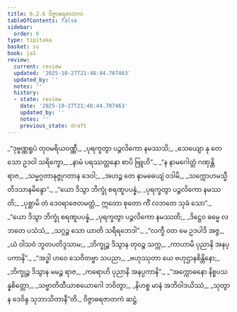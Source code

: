 ```yaml
---
title: 6.2.6 ဝိဇ္ဇာဓရဇာတက
tableOfContents: false
sidebar:
  order: 6
type: tipitaka
basket: su
book: ja1
review:
  current: review
  updated: '2025-10-27T21:48:44.707463'
  updated_by: ''
  notes: ''
  history:
  - state: review
    date: '2025-10-27T21:48:44.707463'
    updated_by: ''
    notes: ''
    previous_state: draft
---
```



<ReviewStatus review={frontmatter.review} showDetails={true} />

<HypothesisAnnotation frontmatter={frontmatter} />

<DynamicBreadcrumb />

<Division number="109" book="ja1" e="ch" v="22" p="150">

<Paragraph number="1443" type="verses" book="ja1">
_“ဒုဗ္ဗဏ္ဏရူပံ တုဝမရိယဝဏ္ဏီ,_  
_ပုရက္ခတွာ ပဉ္ဇလိကော နမဿသိ;_  
_သေယျော နု တေ သော ဥဒဝါ သရိက္ခော,_  
_နာမံ ပရဿတ္တနော စာပိ ဗြူဟိ”._  

</Paragraph>

</Division>
<Division number="110" book="ja1" e="ch" v="22" p="151">

<Paragraph number="1444" type="verses" book="ja1">
_“န နာမဂေါတ္တံ ဂဏှန္တိ ရာဇ,_  
_သမ္မဂ္ဂတာနုဇ္ဇုဂတာန ဒေဝါ;_  
_အဟဉ္စ တေ နာမဓေယျံ ဝဒါမိ,_  
_သက္ကောဟမသ္မီ တိဒသာနမိန္ဒော”._  

</Paragraph>

</Division>
<Division number="111" book="ja1" e="ch" v="22" p="151">

<Paragraph number="1445" type="verses" book="ja1">
_“ယော ဒိသွာ ဘိက္ခုံ စရဏူပပန္နံ,_  
_ပုရက္ခတွာ ပဉ္ဇလိကော နမဿတိ;_  
_ပုစ္ဆာမိ တံ ဒေဝရာဇေတမတ္ထံ,_  
ဣတော စုတော ကိံ လဘတေ သုခံ သော”._  

</Paragraph>

</Division>
<Division number="112" book="ja1" e="ch" v="22" p="151">

<Paragraph number="1446" type="verses" book="ja1">
_“ယော ဒိသွာ ဘိက္ခုံ စရဏူပပန္နံ,_  
_ပုရက္ခတွာ ပဉ္ဇလိကော နမဿတိ;_  
_ဒိဋ္ဌေဝ ဓမ္မေ လဘတေ ပသံသံ,_  
_သဂ္ဂဉ္စ သော ယာတိ သရီရဘေဒါ”._  

</Paragraph>

</Division>
<Division number="113" book="ja1" e="ch" v="22" p="151">

<Paragraph number="1447" type="verses" book="ja1">
_“လက္ခီ ဝတ မေ ဥဒပါဒိ အဇ္ဇ,_  
_ယံ ဝါသဝံ ဘူတပတိဒ္ဒသာမ;_  
_ဘိက္ခုဉ္စ ဒိသွာန တုဝဉ္စ သက္က,_  
_ကာဟာမိ ပုညာနိ အနပ္ပကာနိ”._  

</Paragraph>

</Division>
<Division number="114" book="ja1" e="ch" v="22" p="151">

<Paragraph number="1448" type="verses" book="ja1">
_“အဒ္ဓါ ဟဝေ သေဝိတဗ္ဗာ သပညာ,_  
_ဗဟုဿုတာ ယေ ဗဟုဌာနစိန္တိနော;_  
_ဘိက္ခုဉ္စ ဒိသွာန မမဉ္စ ရာဇ,_  
_ကရောဟိ ပုညာနိ အနပ္ပကာနိ”._  

</Paragraph>

</Division>
<Division number="115" book="ja1" e="ch" v="22" p="151">

<Paragraph number="1449" type="verses" book="ja1">
_“အက္ကောဓနော နိစ္စပသန္နစိတ္တော,_  
_သဗ္ဗာတိထီယာစယောဂေါ ဘဝိတွာ;_  
_နိဟစ္စ မာနံ အဘိဝါဒယိဿံ,_  
_သုတွာန ဒေဝိန္ဒ သုဘာသိတာနီ”တိ._  


</Paragraph>
</Division>

<Paragraph number="1450" type="center" book="ja1">
ဝိဇ္ဇာဓရဇာတကံ ဆဋ္ဌံ.
</Paragraph>